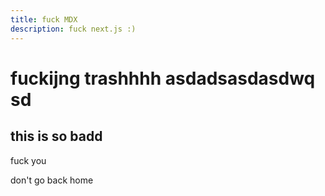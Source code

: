 ---
title: fuck MDX
description: fuck next.js :)
---

# fuckijng trashhhh asdadsasdasdwq sd

## this is so badd

fuck you

don't go back home